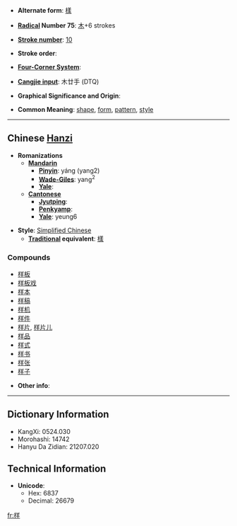 * '''Alternate form''': [[樣]]

* '''[[Wiktionary:Chinese radical index| Radical]] Number 75''': [[Wiktionary:Chinese radical index 木|木]]+6 strokes

* '''[[Wiktionary:Chinese total strokes index|Stroke number]]''': [[Wiktionary:Chinese total strokes index 10|10]]

* '''Stroke order''': 

* '''[[Wiktionary:Chinese four corner index|Four-Corner System]]''': 

* '''[[Wiktionary:Chinese Cangjie index|Cangjie input]]''': 木廿手 (DTQ)

* '''Graphical Significance and Origin''': 

* '''Common Meaning''': [[shape]], [[form]], [[pattern]], [[style]]

----

== Chinese [[Hanzi]] ==

* '''Romanizations'''
** '''[[Mandarin]]'''
*** '''[[Pinyin]]''': yáng (yang2)
*** '''[[Wade-Giles]]''': yang<sup>2</sup>
*** '''[[Yale]]''': 
** '''[[Cantonese]]'''
*** '''[[Jyutping]]''':
*** '''[[Penkyamp]]''': 
*** '''[[Yale]]''': yeung6

* '''Style''': [[Simplified Chinese]] 
** '''[[Traditional Chinese|Traditional]] equivalent''': [[樣]]

===Compounds===
*[[样板]]
*[[样板戏]]
*[[样本]]
*[[样稿]]
*[[样机]]
*[[样件]]
*[[样片]], [[样片儿]]
*[[样品]]
*[[样式]]
*[[样书]]
*[[样张]]
*[[样子]]

* '''Other info''': 

----

== Dictionary Information ==

* KangXi: 0524.030
* Morohashi: 14742
* Hanyu Da Zidian: 21207.020

== Technical Information ==

* '''Unicode''':
** Hex: 6837
** Decimal: 26679

[[fr:样]]